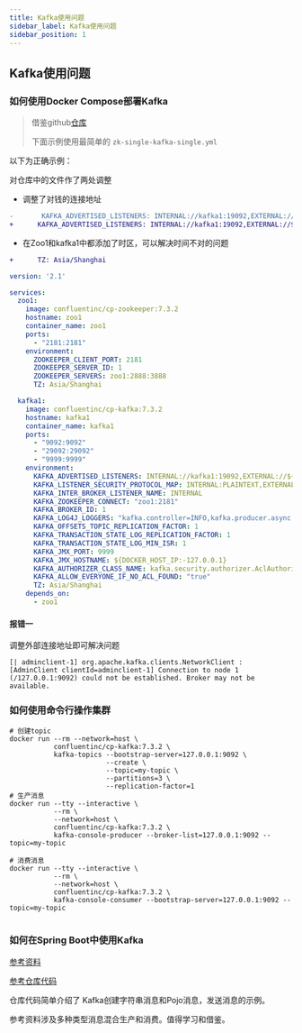 ```yaml
---
title: Kafka使用问题
sidebar_label: Kafka使用问题
sidebar_position: 1
---
```


## Kafka使用问题

### 如何使用Docker Compose部署Kafka

> 借鉴github[仓库](https://github.com/conduktor/kafka-stack-docker-compose/tree/master)
>
> 下面示例使用最简单的 `zk-single-kafka-single.yml`

以下为正确示例：

对仓库中的文件作了两处调整

- 调整了对钱的连接地址

```diff
-       KAFKA_ADVERTISED_LISTENERS: INTERNAL://kafka1:19092,EXTERNAL://${DOCKER_HOST_IP:-127.0.0.1}:9092,DOCKER://host.docker.internal:29092
+      KAFKA_ADVERTISED_LISTENERS: INTERNAL://kafka1:19092,EXTERNAL://${DOCKER_HOST_IP:-192.168.3.163}:9092,DOCKER://host.docker.internal:29092
```
- 在Zoo1和kafka1中都添加了时区，可以解决时间不对的问题

```diff 
+      TZ: Asia/Shanghai
```



```yml
version: '2.1'

services:
  zoo1:
    image: confluentinc/cp-zookeeper:7.3.2
    hostname: zoo1
    container_name: zoo1
    ports:
      - "2181:2181"
    environment:
      ZOOKEEPER_CLIENT_PORT: 2181
      ZOOKEEPER_SERVER_ID: 1
      ZOOKEEPER_SERVERS: zoo1:2888:3888
      TZ: Asia/Shanghai

  kafka1:
    image: confluentinc/cp-kafka:7.3.2
    hostname: kafka1
    container_name: kafka1
    ports:
      - "9092:9092"
      - "29092:29092"
      - "9999:9999"
    environment:
      KAFKA_ADVERTISED_LISTENERS: INTERNAL://kafka1:19092,EXTERNAL://${DOCKER_HOST_IP:-192.168.3.163}:9092,DOCKER://host.docker.internal:29092
      KAFKA_LISTENER_SECURITY_PROTOCOL_MAP: INTERNAL:PLAINTEXT,EXTERNAL:PLAINTEXT,DOCKER:PLAINTEXT
      KAFKA_INTER_BROKER_LISTENER_NAME: INTERNAL
      KAFKA_ZOOKEEPER_CONNECT: "zoo1:2181"
      KAFKA_BROKER_ID: 1
      KAFKA_LOG4J_LOGGERS: "kafka.controller=INFO,kafka.producer.async.DefaultEventHandler=INFO,state.change.logger=INFO"
      KAFKA_OFFSETS_TOPIC_REPLICATION_FACTOR: 1
      KAFKA_TRANSACTION_STATE_LOG_REPLICATION_FACTOR: 1
      KAFKA_TRANSACTION_STATE_LOG_MIN_ISR: 1
      KAFKA_JMX_PORT: 9999
      KAFKA_JMX_HOSTNAME: ${DOCKER_HOST_IP:-127.0.0.1}
      KAFKA_AUTHORIZER_CLASS_NAME: kafka.security.authorizer.AclAuthorizer
      KAFKA_ALLOW_EVERYONE_IF_NO_ACL_FOUND: "true"
      TZ: Asia/Shanghai
    depends_on:
      - zoo1
```

#### 报错一

调整外部连接地址即可解决问题

```log
[| adminclient-1] org.apache.kafka.clients.NetworkClient : [AdminClient clientId=adminclient-1] Connection to node 1 (/127.0.0.1:9092) could not be established. Broker may not be available.
```

### 如何使用命令行操作集群

```shell
# 创建topic
docker run --rm --network=host \
           confluentinc/cp-kafka:7.3.2 \
           kafka-topics --bootstrap-server=127.0.0.1:9092 \
                        --create \
                        --topic=my-topic \
                        --partitions=3 \
                        --replication-factor=1
# 生产消息
docker run --tty --interactive \
           --rm \
           --network=host \
           confluentinc/cp-kafka:7.3.2 \
           kafka-console-producer --broker-list=127.0.0.1:9092 --topic=my-topic
           
# 消费消息  
docker run --tty --interactive \
           --rm \
           --network=host \
           confluentinc/cp-kafka:7.3.2 \
           kafka-console-consumer --bootstrap-server=127.0.0.1:9092 --topic=my-topic
		   
```

### 如何在Spring Boot中使用Kafka

[参考资料](https://www.baeldung.com/spring-kafka)

[参考仓库代码](https://github.com/Halcyon666/kafka-learn)

仓库代码简单介绍了 Kafka创建字符串消息和Pojo消息，发送消息的示例。

参考资料涉及多种类型消息混合生产和消费。值得学习和借鉴。
